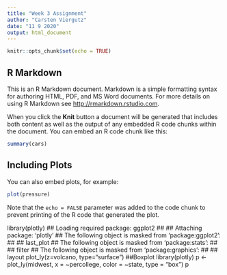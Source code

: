 ```yaml
---
title: "Week 3 Assignment"
author: "Carsten Viergutz"
date: "11 9 2020"
output: html_document
---
```


```r
knitr::opts_chunk$set(echo = TRUE)
```

## R Markdown

This is an R Markdown document. Markdown is a simple formatting syntax for authoring HTML, PDF, and MS Word documents. For more details on using R Markdown see <http://rmarkdown.rstudio.com>.

When you click the **Knit** button a document will be generated that includes both content as well as the output of any embedded R code chunks within the document. You can embed an R code chunk like this:

```r
summary(cars)
```

## Including Plots

You can also embed plots, for example:

```r
plot(pressure)
```

Note that the `echo = FALSE` parameter was added to the code chunk to prevent printing of the R code that generated the plot.

library(plotly)
## Loading required package: ggplot2
## 
## Attaching package: 'plotly'
## The following object is masked from 'package:ggplot2':
## 
##     last_plot
## The following object is masked from 'package:stats':
## 
##     filter
## The following object is masked from 'package:graphics':
## 
##     layout
plot_ly(z=volcano, type="surface")
##Boxplot
library(plotly)
p <- plot_ly(midwest, x = ~percollege, color = ~state, type = "box")
p